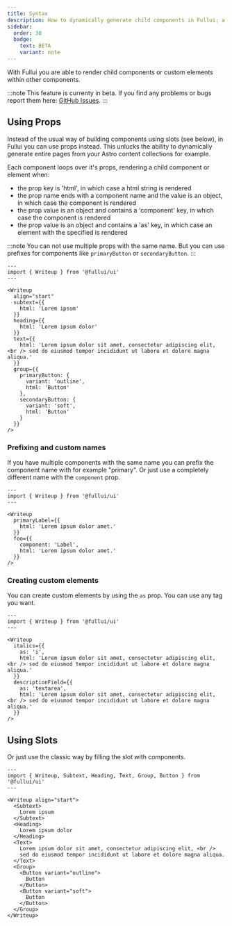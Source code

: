 ```yaml
---
title: Syntax
description: How to dynamically generate child components in Fullui; a component library and design system built for Astro.
sidebar:
  order: 30
  badge:
    text: BETA
    variant: note
---
```


With Fullui you are able to render child components or custom elements within other components.

:::note
This feature is currenty in beta.
If you find any problems or bugs report them here: [GitHub Issues](https://github.com/fullui/ui/issues).
:::

## Using Props
Instead of the usual way of building components using slots (see below), in Fullui you can use props instead. This unlucks the ability to dynamically generate entire pages from your Astro content collections for example.

Each component loops over it's props, rendering a child component or element when:

- the prop key is 'html', in which case a html string is rendered
- the prop name ends with a component name and the value is an object, in which case the component is rendered
- the prop value is an object and contains a 'component' key, in which case the component is rendered
- the prop value is an object and contains a 'as' key, in which case an element with the specified is rendered

:::note
You can not use multiple props with the same name. But you can use prefixes for components like `primaryButton` or `secondaryButton`.
:::

``` astro live
---
import { Writeup } from '@fullui/ui'
---

<Writeup 
  align="start"
  subtext={{
    html: 'Lorem ipsum'
  }}
  heading={{
    html: 'Lorem ipsum dolor'
  }}
  text={{
    html: 'Lorem ipsum dolor sit amet, consectetur adipiscing elit, <br /> sed do eiusmod tempor incididunt ut labore et dolore magna aliqua.'
  }}
  group={{
    primaryButton: {
      variant: 'outline',
      html: 'Button'
    },
    secondaryButton: {
      variant: 'soft',
      html: 'Button'
    }
  }}
/>
```

### Prefixing and custom names
If you have multiple components with the same name you can prefix the component name with for example "primary". Or just use a completely different name with the `component` prop.
``` astro live
---
import { Writeup } from '@fullui/ui'
---

<Writeup 
  primaryLabel={{
    html: 'Lorem ipsum dolor amet.'
  }}
  foo={{
    component: 'Label',
    html: 'Lorem ipsum dolor amet.'
  }}
/>
```

### Creating custom elements
You can create custom elements by using the `as` prop. You can use any tag you want.
``` astro live
---
import { Writeup } from '@fullui/ui'
---

<Writeup 
  italics={{
    as: 'i',
    html: 'Lorem ipsum dolor sit amet, consectetur adipiscing elit, <br /> sed do eiusmod tempor incididunt ut labore et dolore magna aliqua.'
  }}
  descriptionField={{
    as: 'textarea',
    html: 'Lorem ipsum dolor sit amet, consectetur adipiscing elit, <br /> sed do eiusmod tempor incididunt ut labore et dolore magna aliqua.'
  }}
/>
```

## Using Slots
Or just use the classic way by filling the slot with components.
``` astro live
---
import { Writeup, Subtext, Heading, Text, Group, Button } from '@fullui/ui'
---

<Writeup align="start">
  <Subtext>
    Lorem ipsum
  </Subtext>
  <Heading>
    Lorem ipsum dolor
  </Heading>
  <Text>
    Lorem ipsum dolor sit amet, consectetur adipiscing elit, <br />
    sed do eiusmod tempor incididunt ut labore et dolore magna aliqua.
  </Text>
  <Group>
    <Button variant="outline">
      Button
    </Button>
    <Button variant="soft">
      Button
    </Button>
  </Group>
</Writeup>
```
